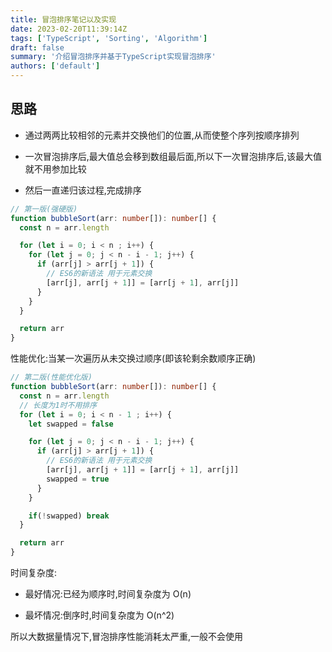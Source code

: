 ```yaml
---
title: 冒泡排序笔记以及实现
date: 2023-02-20T11:39:14Z
tags: ['TypeScript', 'Sorting', 'Algorithm']
draft: false
summary: '介绍冒泡排序并基于TypeScript实现冒泡排序'
authors: ['default']
---
```



<TOCInline toc={props.toc} exclude="Overview" toHeading={2} />

## 思路

- 通过两两比较相邻的元素并交换他们的位置,从而使整个序列按顺序排列

- 一次冒泡排序后,最大值总会移到数组最后面,所以下一次冒泡排序后,该最大值就不用参加比较

- 然后一直递归该过程,完成排序

```ts:bubbleSort.ts
// 第一版(强硬版)
function bubbleSort(arr: number[]): number[] {
  const n = arr.length

  for (let i = 0; i < n ; i++) {
    for (let j = 0; j < n - i - 1; j++) {
      if (arr[j] > arr[j + 1]) {
        // ES6的新语法 用于元素交换
        [arr[j], arr[j + 1]] = [arr[j + 1], arr[j]]
      }
    }
  }

  return arr
}
```

性能优化:当某一次遍历从未交换过顺序(即该轮剩余数顺序正确)

```ts:bubbleSort.ts
// 第二版(性能优化版)
function bubbleSort(arr: number[]): number[] {
  const n = arr.length
  // 长度为1时不用排序
  for (let i = 0; i < n - 1 ; i++) {
    let swapped = false

    for (let j = 0; j < n - i - 1; j++) {
      if (arr[j] > arr[j + 1]) {
        // ES6的新语法 用于元素交换
        [arr[j], arr[j + 1]] = [arr[j + 1], arr[j]]
        swapped = true
      }
    }

    if(!swapped) break
  }

  return arr
}
```

时间复杂度:

- 最好情况:已经为顺序时,时间复杂度为 O(n)

- 最坏情况:倒序时,时间复杂度为 O(n^2)

所以大数据量情况下,冒泡排序性能消耗太严重,一般不会使用
